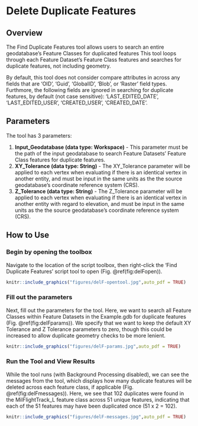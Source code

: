 # Delete Duplicate Features {#delFeats}
## Overview
The Find Duplicate Features tool allows users to search an entire geodatabase's Feature Classes for duplicated features This tool loops through each Feature Dataset's Feature Class features and searches for duplicate features, not including geometry. 

By default, this tool does not consider compare attributes in across any fields that are 'OID', 'Guid', 'GlobalID', 'Blob', or 'Raster' field types. Furthmore, the following fields are ignored in searching for duplicate features, by default (not case sensitive): 'LAST_EDITED_DATE', 'LAST_EDITED_USER', 'CREATED_USER', 'CREATED_DATE'.

## Parameters
The tool has 3 parameters:  

1. **Input_Geodatabase (data type: Workspace)** - This parameter must be the path of the input geodatabase to search Feature Datasets' Feature Class features for duplicate features.
2. **XY_Tolerance  (data type: String)** - The XY_Tolerance parameter will be applied to each vertex when evaluating if there is an identical vertex in another entity, and must be input in the same units as the the source geodatabase's coordinate reference system (CRS).
3. **Z_Tolerance (data type: String)** - The Z_Tolerance parameter will be applied to each vertex when evaluating if there is an identical vertex in another entity with regard to elevation, and must be input in the same units as the the source geodatabase's coordinate reference system (CRS).

## How to Use
### Begin by opening the toolbox  
Navigate to the location of the script toolbox, then right-click the 'Find Duplicate Features' script tool to open (Fig. \@ref(fig:delFopen)).
```r
knitr::include_graphics("figures/delF-opentool.jpg",auto_pdf = TRUE)
```
###  Fill out the parameters 
Next, fill out the parameters for the tool. Here, we want to search all Feature Classes within Feature Datasets in the Example.gdb for duplicate features  (Fig. \@ref(fig:delFparams)). We specify that we want to keep the default XY Tolerance and Z Tolerance parameters to zero, though this could be increased to allow duplicate geometry checks to be more lenient. 
```r
knitr::include_graphics("figures/delF-params.jpg",auto_pdf = TRUE)
```
###  Run the Tool and View Results
While the tool runs (with Background Processing disabled), we can see the messages from the tool, which displays how many duplicate features will be deleted across each feature class, if applicable (Fig. \@ref(fig:delFmessages)). Here, we see that 102 duplicates were found in the MilFlightTrack_L feature class across 51 unique features, indicating that each of the 51 features may have been duplicated once (51 x 2 = 102).
```r
knitr::include_graphics("figures/delF-messages.jpg",auto_pdf = TRUE)
```